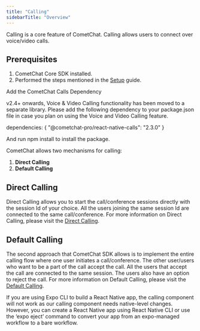 ```yaml
---
title: "Calling"
sidebarTitle: "Overview"
---
```




Calling is a core feature of CometChat. Calling allows users to connect over voice/video calls.

## Prerequisites

1. CometChat Core SDK installed.
2. Performed the steps mentioned in the [Setup](/docs/sdk/react-native/3.0/setup#calling-component-configuration) guide.

<Note>
Add the CometChat Calls Dependency

v2.4+ onwards, Voice & Video Calling functionality has been moved to a separate library. Please add the following dependency to your package.json file in case you plan on using the Voice and Video Calling feature.

dependencies: \{ "@cometchat-pro/react-native-calls": "2.3.0" }

And run npm install to install the package.

</Note>

CometChat allows two mechanisms for calling:

1. **Direct Calling**
2. **Default Calling**

## Direct Calling

Direct Calling allows you to start the call/conference sessions directly with the session Id of your choice. All the users joining the same session Id are connected to the same call/conference. For more information on Direct Calling, please visit the [Direct Calling](/docs/sdk/react-native/3.0/calling-direct-calling).

## Default Calling

The second approach that CometChat SDK allows is to implement the entire calling flow where one user initiates a call/conference. The other user/users who want to be a part of the call accept the call. All the users that accept the call are connected to the same session. The users also have an option to reject the call. For more information on Default Calling, please visit the [Default Calling](/docs/sdk/react-native/3.0/calling-default-calling).

<Warning>

If you are using Expo CLI to build a React Native app, the calling component will not work as our calling component needs native-level changes. However, you can create a React Native app using React Native CLI or use the ‘expo eject’ command to convert your app from an expo-managed workflow to a bare workflow.

</Warning>
